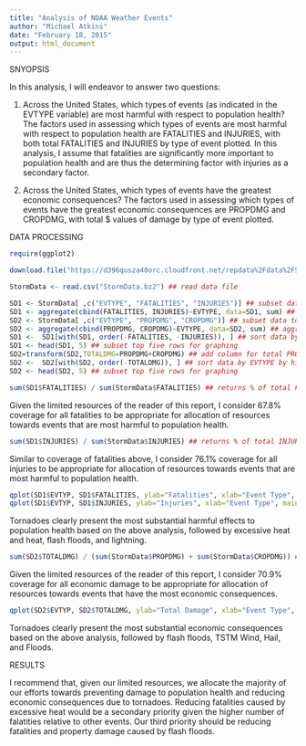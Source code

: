 ```yaml
---
title: "Analysis of NOAA Weather Events"
author: "Michael Atkins"
date: "February 18, 2015"
output: html_document
---
```


SNYOPSIS

In this analysis, I will endeavor to answer two questions:

1) Across the United States, which types of events (as indicated in the EVTYPE variable) are most harmful with respect to population health?
  The factors used in assessing which types of events are most harmful with respect to population health are FATALITIES and INJURIES, with both total FATALITIES and INJURIES by type of event plotted. In this analysis, I assume that fatalities are significantly more important to population health and are thus the determining factor with injuries as a secondary factor.

2) Across the United States, which types of events have the greatest economic consequences?
  The factors used in assessing which types of events have the greatest economic consequences are PROPDMG and CROPDMG, with total $ values of damage by type of event plotted. 

DATA PROCESSING
```r
require(ggplot2) 
```

```r
download.file("https://d396qusza40orc.cloudfront.net/repdata%2Fdata%2FStormData.csv.bz2", "StormData.bz2") ## download data file
```

```r
StormData <- read.csv("StormData.bz2") ## read data file
```

```r
SD1 <- StormData[ ,c("EVTYPE", "FATALITIES", "INJURIES")] ## subset data to answer question 1
SD1 <- aggregate(cbind(FATALITIES, INJURIES)~EVTYPE, data=SD1, sum) ## aggregate data by EVTYPE for question 1
SD2 <- StormData[ ,c("EVTYPE", "PROPDMG", "CROPDMG")] ## subset data to answer question 2
SD2 <- aggregate(cbind(PROPDMG, CROPDMG)~EVTYPE, data=SD2, sum) ## aggregate data by EVTYPE for question 2
SD1 <-  SD1[with(SD1, order(-FATALITIES, -INJURIES)), ] ## sort data by EVTYPE first by highest FATALITIES and second by highest INJURIES
SD1 <- head(SD1, 5) ## subset top five rows for graphing
SD2=transform(SD2,TOTALDMG=PROPDMG+CROPDMG) ## add column for total PROPDMG & CROPDMG for question 2
SD2 <-  SD2[with(SD2, order(-TOTALDMG)), ] ## sort data by EVTYPE by highest TOTALDMG
SD2 <- head(SD2, 5) ## subset top five rows for graphing
```

```r
sum(SD1$FATALITIES) / sum(StormData$FATALITIES) ## returns % of total FATALITIES caused by top 5 EVTYPE - explored various options for top fatality causing events during analysis in determining the top 5 provided appropriate coverage given limited allocable resources
```
Given the limited resources of the reader of this report, I consider 67.8% coverage for all fatalities to be appropriate for allocation of resources towards events that are most harmful to population health.

```r
sum(SD1$INJURIES) / sum(StormData$INJURIES) ## returns % of total INJURIES caused by top 5 EVTYPE - explored various options for top injury causing events during analysis in determining the top 5 provided appropriate coverage given limited allocable resources
```
Similar to coverage of fatalities above, I consider 76.1% coverage for all injuries to be appropriate for allocation of resources towards events that are most harmful to population health.

```r
qplot(SD1$EVTYP, SD1$FATALITIES, ylab="Fatalities", xlab="Event Type", main="Fatalities by Event Type")
qplot(SD1$EVTYP, SD1$INJURIES, ylab="Injuries", xlab="Event Type", main="Injuries by Event Type")
```

Tornadoes clearly present the most substantial harmful effects to population health based on the above analysis, followed by excessive heat and heat, flash floods, and lightning.

```r
sum(SD2$TOTALDMG) / (sum(StormData$PROPDMG) + sum(StormData$CROPDMG)) ## returns % of total TOTALDMG caused by top 5 EVTYPE - explored various options for top economimc damage causing events during analysis in determining the top 5 provided appropriate coverage given limited allocable resources
```
Given the limited resources of the reader of this report, I consider 70.9% coverage for all economic damage to be appropriate for allocation of resources towards events that have the most economic consequences.

```r
qplot(SD2$EVTYP, SD2$TOTALDMG, ylab="Total Damage", xlab="Event Type", main="Total Damage by Event Type")
```

Tornadoes clearly present the most substantial economic consequences based on the above analysis, followed by flash floods, TSTM Wind, Hail, and Floods.

RESULTS

I recommend that, given our limited resources, we allocate the majority of our efforts towards preventing damage to population health and reducing economic consequences due to tornadoes. Reducing fatalities caused by excessive heat would be a secondary priority given the higher number of falatities relative to other events. Our third priority should be reducing fatalities and property damage caused by flash floods.